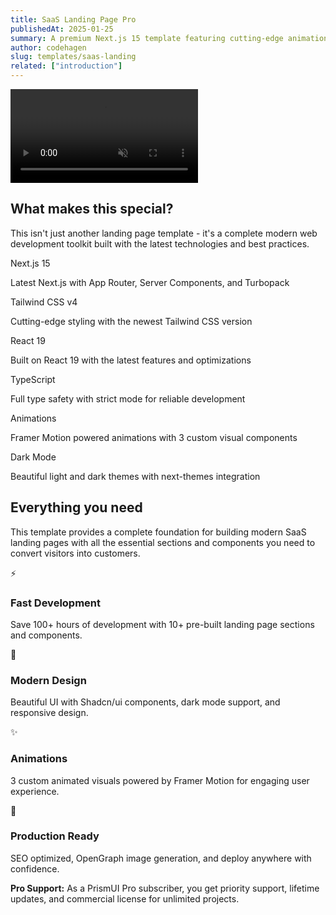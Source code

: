 ```yaml
---
title: SaaS Landing Page Pro
publishedAt: 2025-01-25
summary: A premium Next.js 15 template featuring cutting-edge animations, modern UI components, and production-ready architecture for building stunning SaaS landing pages.
author: codehagen
slug: templates/saas-landing
related: ["introduction"]
---
```



<div className="flex max-w-[800px] flex-col gap-6 mb-12">
  <video
    autoPlay
    loop
    muted
    playsInline
    src="/video/saas-landing.mp4"
    className="w-full rounded-xl border shadow-2xl"
  />
  <div className="flex w-full flex-col gap-3 sm:flex-row">
    <DownloadButton fileName="pro/saas-landing.zip" isPro={true} className="flex-1" />
    <Button variant="outline" asChild className="flex-1">
      <Link href="https://prismui-saas-landing.vercel.app/" className="inline-flex items-center gap-2">
        <ExternalLink className="h-4 w-4" />
        Live Preview
      </Link>
    </Button>
  </div>
</div>

## What makes this special?

This isn't just another landing page template - it's a complete modern web development toolkit built with the latest technologies and best practices.

<div className="grid gap-4 md:grid-cols-2 lg:grid-cols-3 my-8">
  <div className="p-4 rounded-lg border border-border/50 hover:border-border transition-colors">
    <Badge variant="outline" className="mb-2">Next.js 15</Badge>
    <p className="text-sm text-muted-foreground">Latest Next.js with App Router, Server Components, and Turbopack</p>
  </div>
  <div className="p-4 rounded-lg border border-border/50 hover:border-border transition-colors">
    <Badge variant="outline" className="mb-2">Tailwind CSS v4</Badge>
    <p className="text-sm text-muted-foreground">Cutting-edge styling with the newest Tailwind CSS version</p>
  </div>
  <div className="p-4 rounded-lg border border-border/50 hover:border-border transition-colors">
    <Badge variant="outline" className="mb-2">React 19</Badge>
    <p className="text-sm text-muted-foreground">Built on React 19 with the latest features and optimizations</p>
  </div>
  <div className="p-4 rounded-lg border border-border/50 hover:border-border transition-colors">
    <Badge variant="outline" className="mb-2">TypeScript</Badge>
    <p className="text-sm text-muted-foreground">Full type safety with strict mode for reliable development</p>
  </div>
  <div className="p-4 rounded-lg border border-border/50 hover:border-border transition-colors">
    <Badge variant="outline" className="mb-2">Animations</Badge>
    <p className="text-sm text-muted-foreground">Framer Motion powered animations with 3 custom visual components</p>
  </div>
  <div className="p-4 rounded-lg border border-border/50 hover:border-border transition-colors">
    <Badge variant="outline" className="mb-2">Dark Mode</Badge>
    <p className="text-sm text-muted-foreground">Beautiful light and dark themes with next-themes integration</p>
  </div>
</div>

## Everything you need

This template provides a complete foundation for building modern SaaS landing pages with all the essential sections and components you need to convert visitors into customers.

<div className="grid sm:grid-cols-2 gap-4 mb-8">
  <div className="flex flex-col gap-2 p-4 rounded-lg border bg-card text-card-foreground shadow-sm">
    <div className="flex items-center gap-2">
      <span className="text-lg">⚡️</span>
      <h3 className="font-medium">Fast Development</h3>
    </div>
    <p className="text-sm text-muted-foreground">Save 100+ hours of development with 10+ pre-built landing page sections and components.</p>
  </div>
  <div className="flex flex-col gap-2 p-4 rounded-lg border bg-card text-card-foreground shadow-sm">
    <div className="flex items-center gap-2">
      <span className="text-lg">🎨</span>
      <h3 className="font-medium">Modern Design</h3>
    </div>
    <p className="text-sm text-muted-foreground">Beautiful UI with Shadcn/ui components, dark mode support, and responsive design.</p>
  </div>
  <div className="flex flex-col gap-2 p-4 rounded-lg border bg-card text-card-foreground shadow-sm">
    <div className="flex items-center gap-2">
      <span className="text-lg">✨</span>
      <h3 className="font-medium">Animations</h3>
    </div>
    <p className="text-sm text-muted-foreground">3 custom animated visuals powered by Framer Motion for engaging user experience.</p>
  </div>
  <div className="flex flex-col gap-2 p-4 rounded-lg border bg-card text-card-foreground shadow-sm">
    <div className="flex items-center gap-2">
      <span className="text-lg">🚀</span>
      <h3 className="font-medium">Production Ready</h3>
    </div>
    <p className="text-sm text-muted-foreground">SEO optimized, OpenGraph image generation, and deploy anywhere with confidence.</p>
  </div>
</div>

<Note>
  <strong>Pro Support:</strong> As a PrismUI Pro subscriber, you get priority support, lifetime updates, and commercial license for unlimited projects.
</Note>